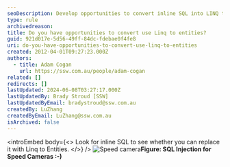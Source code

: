 ```yaml
---
seoDescription: Develop opportunities to convert inline SQL into LINQ to Entities by looking out for potential replacements.
type: rule
archivedreason:
title: Do you have opportunities to convert use Linq to entities?
guid: 921d017e-5d56-49ff-84dc-fdebae0f4fe8
uri: do-you-have-opportunities-to-convert-use-linq-to-entities
created: 2012-04-01T09:27:23.000Z
authors:
  - title: Adam Cogan
    url: https://ssw.com.au/people/adam-cogan
related: []
redirects: []
lastUpdated: 2024-06-08T03:27:17.000Z
lastUpdatedBy: Brady Stroud [SSW]
lastUpdatedByEmail: bradystroud@ssw.com.au
createdBy: LuZhang
createdByEmail: LuZhang@ssw.com.au
isArchived: false
---
```


<introEmbed
  body={<>
Look for inline SQL to see whether you can replace it with Linq to Entities.
  </>}
/>
![Speed camera](/uploads/rules/do-you-have-opportunities-to-convert-use-linq-to-entities/speed-camera.jpg)**Figure: SQL Injection for Speed Cameras :-)**
